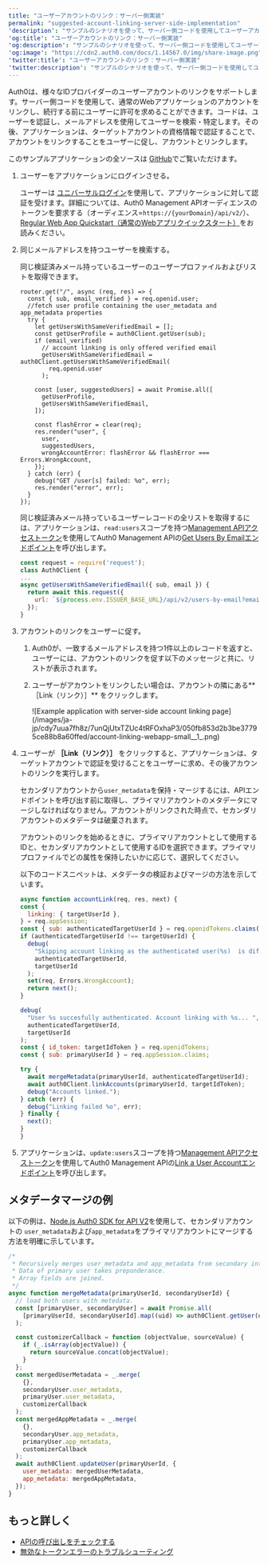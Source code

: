 ---
title: "ユーザーアカウントのリンク：サーバー側実装"
permalink: "suggested-account-linking-server-side-implementation"
'description': "サンプルのシナリオを使って、サーバー側コードを使用してユーザーアカウントと通常のWebアプリをリンクする方法を説明します。"
'og:title': "ユーザーアカウントのリンク：サーバー側実装"
'og:description': "サンプルのシナリオを使って、サーバー側コードを使用してユーザーアカウントと通常のWebアプリをリンクする方法を説明します。"
'og:image': "https://cdn2.auth0.com/docs/1.14567.0/img/share-image.png"
'twitter:title': "ユーザーアカウントのリンク：サーバー側実装"
'twitter:description': "サンプルのシナリオを使って、サーバー側コードを使用してユーザーアカウントと通常のWebアプリをリンクする方法を説明します。"
---

Auth0は、様々なIDプロバイダーのユーザーアカウントのリンクをサポートします。サーバー側コードを使用して、通常のWebアプリケーションのアカウントをリンクし、続行する前にユーザーに許可を求めることができます。コードは、ユーザーを認証し、メールアドレスを使用してユーザーを検索・特定します。その後、アプリケーションは、ターゲットアカウントの資格情報で認証することで、アカウントをリンクすることをユーザーに促し、アカウントとリンクします。

このサンプルアプリケーションの全ソースは [GitHub](https://github.com/auth0-samples/auth0-link-accounts-sample/tree/master/RegularWebApp)でご覧いただけます。

1. ユーザーをアプリケーションにログインさせる。

   ユーザーは [ユニバーサルログイン](/ja-jp/authenticate/login/auth0-universal-login)を使用して、アプリケーションに対して認証を受けます。詳細については、Auth0 Management APIオーディエンスのトークンを要求する（オーディエンス=`https://{yourDomain}/api/v2/`）、[Regular Web App Quickstart（通常のWebアプリクイックスタート）](/ja-jp/quickstart/webapp)をお読みください。
2. 同じメールアドレスを持つユーザーを検索する。

   同じ検証済みメール持っているユーザーのユーザープロファイルおよびリストを取得できます。

   ``` lines
   router.get("/", async (req, res) => {
     const { sub, email_verified } = req.openid.user;
     //fetch user profile containing the user_metadata and app_metadata properties
     try {
       let getUsersWithSameVerifiedEmail = [];
       const getUserProfile = auth0Client.getUser(sub);
       if (email_verified)
         // account linking is only offered verified email
         getUsersWithSameVerifiedEmail = auth0Client.getUsersWithSameVerifiedEmail(
           req.openid.user
         );

       const [user, suggestedUsers] = await Promise.all([
         getUserProfile,
         getUsersWithSameVerifiedEmail,
       ]);

       const flashError = clear(req);
       res.render("user", {
         user,
         suggestedUsers,
         wrongAccountError: flashError && flashError === Errors.WrongAccount,
       });
     } catch (err) {
       debug("GET /user[s] failed: %o", err);
       res.render("error", err);
     }
   });
   ```

   

   

   同じ検証済みメール持っているユーザーレコードの全リストを取得するには、アプリケーションは、`read:users`スコープを持つ[Management APIアクセストークン](/ja-jp/secure/tokens/access-tokens/management-api-access-tokens)を使用してAuth0 Management APIの[Get Users By Emailエンドポイント](/ja-jp/api/v2#!/users-by-email/get_users_by_email)を呼び出します。

   ```javascript lines
   const request = require('request');
   class Auth0Client {
   ...
   async getUsersWithSameVerifiedEmail({ sub, email }) {
     return await this.request({
       url: `${process.env.ISSUER_BASE_URL}/api/v2/users-by-email?email=${email}`,
     });
   }
   ```

   

   
3. アカウントのリンクをユーザーに促す。

   1. Auth0が、一致するメールアドレスを持つ1件以上のレコードを返すと、ユーザーには、アカウントのリンクを促す以下のメッセージと共に、リストが表示されます。
   2. ユーザーがアカウントをリンクしたい場合は、アカウントの隣にある**［Link（リンク）］** をクリックします。

      <Frame>![Example application with server-side account linking page](/images/ja-jp/cdy7uua7fh8z/7unQjUtxTZUc4tRFOxhaP3/050fb853d2b3be37795ce88b8a60ffed/account-linking-webapp-small__1_.png)</Frame>

4. ユーザーが **［Link（リンク）］** をクリックすると、アプリケーションは、ターゲットアカウントで認証を受けることをユーザーに求め、その後アカウントのリンクを実行します。

   <Warning>

   セカンダリアカウントから`user_metadata`を保持・マージするには、APIエンドポイントを呼び出す前に取得し、プライマリアカウントのメタデータにマージしなければなりません。アカウントがリンクされた時点で、セカンダリアカウントのメタデータは破棄されます。

   アカウントのリンクを始めるときに、プライマリアカウントとして使用するIDと、セカンダリアカウントとして使用するIDを選択できます。プライマリプロファイルでどの属性を保持したいかに応じて、選択してください。

   </Warning>

   以下のコードスニペットは、メタデータの検証およびマージの方法を示しています。

   ```javascript lines
   async function accountLink(req, res, next) {
   const {
     linking: { targetUserId },
   } = req.appSession;
   const { sub: authenticatedTargetUserId } = req.openidTokens.claims();
   if (authenticatedTargetUserId !== targetUserId) {
     debug(
       "Skipping account linking as the authenticated user(%s)  is different than target linking user (%s)",
       authenticatedTargetUserId,
       targetUserId
     );
     set(req, Errors.WrongAccount);
     return next();
   }

   debug(
     "User %s succesfully authenticated. Account linking with %s... ",
     authenticatedTargetUserId,
     targetUserId
   );
   const { id_token: targetIdToken } = req.openidTokens;
   const { sub: primaryUserId } = req.appSession.claims;

   try {
     await mergeMetadata(primaryUserId, authenticatedTargetUserId);
     await auth0Client.linkAccounts(primaryUserId, targetIdToken);
     debug("Accounts linked.");
   } catch (err) {
     debug("Linking failed %o", err);
   } finally {
     next();
   }
   }
   ```

   

   
5. アプリケーションは、`update:users`スコープを持つ[Management APIアクセストークン](/ja-jp/secure/tokens/access-tokens/management-api-access-tokens)を使用してAuth0 Management APIの[Link a User Accountエンドポイント](/ja-jp/api/v2#!/Users/post_identities)を呼び出します。

## メタデータマージの例

以下の例は、[Node.js Auth0 SDK for API V2](https://github.com/auth0/node-auth0)を使用して、セカンダリアカウントの `user_metadata`および`app_metadata`をプライマリアカウントにマージする方法を明確に示しています。

```javascript lines
/*
 * Recursively merges user_metadata and app_metadata from secondary into primary user.
 * Data of primary user takes preponderance.
 * Array fields are joined.
 */
async function mergeMetadata(primaryUserId, secondaryUserId) {
  // load both users with metedata.
  const [primaryUser, secondaryUser] = await Promise.all(
    [primaryUserId, secondaryUserId].map((uid) => auth0Client.getUser(uid))
  );

  const customizerCallback = function (objectValue, sourceValue) {
    if (_.isArray(objectValue)) {
      return sourceValue.concat(objectValue);
    }
  };
  const mergedUserMetadata = _.merge(
    {},
    secondaryUser.user_metadata,
    primaryUser.user_metadata,
    customizerCallback
  );
  const mergedAppMetadata = _.merge(
    {},
    secondaryUser.app_metadata,
    primaryUser.app_metadata,
    customizerCallback
  );
  await auth0Client.updateUser(primaryUserId, {
    user_metadata: mergedUserMetadata,
    app_metadata: mergedAppMetadata,
  });
}
```

## もっと詳しく

* [APIの呼び出しをチェックする](/ja-jp/troubleshoot/authentication-issues/check-api-calls)
* [無効なトークンエラーのトラブルシューティング](/ja-jp/troubleshoot/basic-issues/invalid-token-errors)
